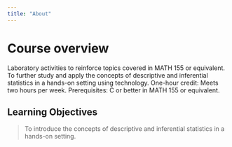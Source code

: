 ```yaml
---
title: "About"
---
```


# Course overview

Laboratory activities to reinforce topics covered in MATH 155 or equivalent. To further study and apply the concepts of descriptive and inferential statistics in a hands-on setting using technology. One-hour credit: Meets two hours per week. Prerequisites: C or better in MATH 155 or equivalent.


## Learning Objectives

<blockquote>

To introduce the concepts of descriptive and inferential statistics in a hands-on setting.

</blockquote>
